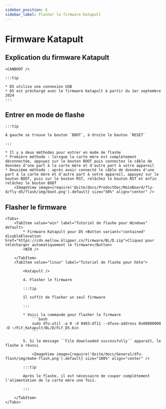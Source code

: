 ```yaml
---
sidebar_position: 6
sidebar_label: Flasher le firmware Katapult
---
```







# Firmware Katapult

## Explication du firmware Katapult

    <CANBOOT />

    :::tip

    * D5 utilise une connexion USB
    * D5 est préchargé avec le firmware Katapult à partir du 1er septembre 2024
    :::

## Entrer en mode de flashe

    :::tip

    À gauche se trouve le bouton `BOOT`, à droite le bouton `RESET`

    :::

    * Il y a deux méthodes pour entrer en mode de flashe
    * Première méthode : lorsque la carte mère est complètement déconnectée, appuyez sur le bouton BOOT puis connectez le câble de données d'une part à la carte mère et d'autre part à votre appareil
    * Deuxième méthode : après avoir connecté le câble de données d'une part à la carte mère et d'autre part à votre appareil, appuyez sur le bouton BOOT, puis sur le bouton RST, relâchez le bouton RST et enfin relâchez le bouton BOOT
        <ImageView image={require('@site/docs/ProductDoc/MainBoard/fly-d/fly-d5/flash/img/boot.png').default} size="50%" align="center" />

## Flasher le firmware
    <Tabs>
        <TabItem value="win" label="Tutoriel de flashe pour Windows" default>
            * Firmware Katapult pour D5 <Button variant="contained" disableElevation href="https://cdn.mellow.klipper.cn/firmware/BL/D.zip">Cliquez pour télécharger automatiquement le firmware</Button>
            <WIN />

        </TabItem>
        <TabItem value="linux" label="Tutoriel de flashe pour hôte">

            <Katapult />

            4. Flasher le firmware

            :::tip

            Il suffit de flasher un seul firmware

            :::

            * Voici la commande pour flasher le firmware
                ```bash
                sudo dfu-util -a 0 -d 0483:df11 --dfuse-address 0x08000000 -D ~/FLY_Katapult/BL/D/FLY_D5.bin
                ```

            5. Si le message ``File downloaded successfully`` apparaît, le flashe a réussi

                <ImageView image={require('@site/docs/General/dfu-flash/img/make-flash.png').default} size="100%" align="center" />

            :::tip

            Après le flashe, il est nécessaire de couper complètement l'alimentation de la carte mère une fois.

            :::

        </TabItem>
    </Tabs>
